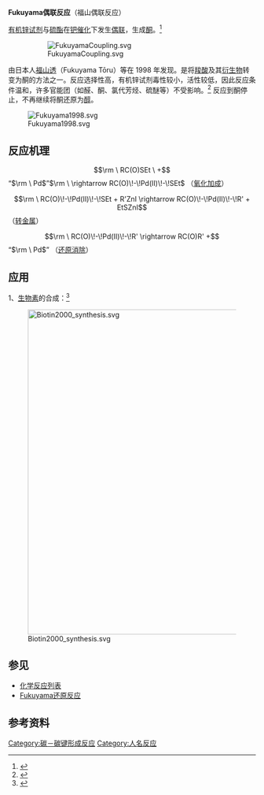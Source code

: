'''Fukuyama偶联反应'''（福山偶联反应）

[[有机锌试剂|有机锌试剂]]与[[硫酯|硫酯]]在[[钯|钯]][[催化|催化]]下发生[[偶联|偶联]]，生成[[酮|酮]]。<ref>{{cite journal en|title=A novel ketone synthesis by a palladium-catalyzed reaction of thiol esters and organozinc reagents|journal=[[Tetrahedron_Letters|Tetrahedron Letters]]|volume=39|issue=20|year=1998|pages=3189–3192|author=Hidetoshi Tokuyama, Satoshi Yokoshima, Tohru Yamashita and Tohru Fukuyama|doi=10.1016/S0040-4039(98)00456-0}}</ref>

:[[File:FukuyamaCoupling.svg|center]]

由日本人[[福山透|福山透]]（Fukuyama Tōru）等在 1998 年发现。是将[[羧酸|羧酸]]及其[[羧酸衍生物|衍生物]]转变为酮的方法之一。反应选择性高，有机锌试剂毒性较小，活性较低，因此反应条件温和，许多官能团（如醛、酮、氯代芳烃、硫醚等）不受影响。<ref>{{OrgSynth | author =  Yoshikazu Mori, Masahiko Seki| title = Synthesis of Multi-functionalized Ketones through the Fukuyama Coupling Reaction Catalyzed by Pearlman's Catalyst: Preparation of Ethyl 6-Oxotridecanoate | collvol = 84 | collvolpages = 285–294 | year = 2007 | prep = http://orgsynth.org/orgsyn/pdfs/V84P0285.pdf }}</ref> 反应到酮停止，不再继续将酮还原为[[醇|醇]]。

[[File:Fukuyama1998.svg|center]]

== 反应机理 ==
:<math>\rm \ RC(O)SEt \ + </math>“<math>\rm \ Pd</math>”<math>\rm \ \rightarrow RC(O)\!-\!Pd(II)\!-\!SEt</math> （[[氧化加成|氧化加成]]）
:<math>\rm \ RC(O)\!-\!Pd(II)\!-\!SEt + R'ZnI \rightarrow RC(O)\!-\!Pd(II)\!-\!R' + EtSZnI</math> （[[转金属|转金属]]）
:<math>\rm \ RC(O)\!-\!Pd(II)\!-\!R' \rightarrow RC(O)R' + </math>“<math>\rm \ Pd</math>” （[[还原消除|还原消除]]）

== 应用 ==
1、[[生物素|生物素]]的合成：<ref>{{cite journal en|title=Facile synthesis of (+)-biotin via Fukuyama coupling reaction|author=Toshiaki Shimizu and Masahiko S.|journal=[[Tetrahedron_Letters|Tetrahedron Letters]]|volume=41|issue=26|year=2000|pages=5099–5101|doi=10.1016/S0040-4039(98)00456-0}}</ref>

[[File:Biotin2000_synthesis.svg|660px]]

== 参见 ==
*[[化学反应列表|化学反应列表]]
*[[Fukuyama还原反应|Fukuyama还原反应]]

== 参考资料 ==
{{reflist}}

[[Category:碳－碳键形成反应|Category:碳－碳键形成反应]]
[[Category:人名反应|Category:人名反应]]